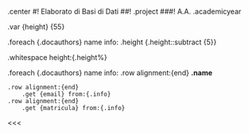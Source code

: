 .center
	#! Elaborato di Basi di Dati
    ##! .project
    ###! A.A. .academicyear

.var {height} {55}

.foreach {.docauthors}
    name info:
    .height {.height::subtract {5}}

.whitespace height:{.height%}

.foreach {.docauthors}
    name info:
    .row alignment:{end}
        **.name**

    .row alignment:{end}
        .get {email} from:{.info}
    .row alignment:{end}
        .get {matricula} from:{.info}

<<<